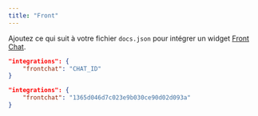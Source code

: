 ```yaml
---
title: "Front"
---
```


Ajoutez ce qui suit à votre fichier `docs.json` pour intégrer un widget [Front Chat](https://front.com).

<CodeGroup>

```json Options d’intégration dans docs.json
"integrations": {
    "frontchat": "CHAT_ID"
}
```

```json Exemple
"integrations": {
    "frontchat": "1365d046d7c023e9b030ce90d02d093a"
}
```

</CodeGroup>
